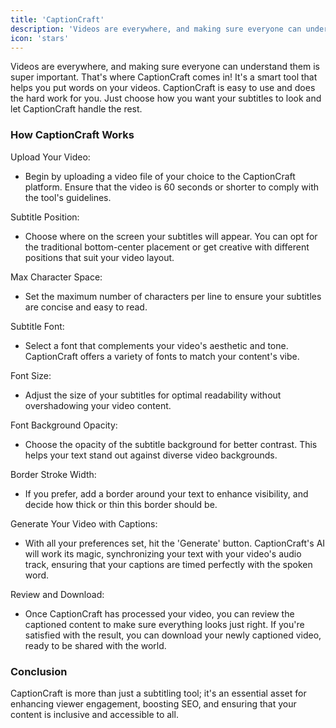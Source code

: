```yaml
---
title: 'CaptionCraft'
description: 'Videos are everywhere, and making sure everyone can understand them is super important.'
icon: 'stars'
---
```


Videos are everywhere, and making sure everyone can understand them is super important. That's where CaptionCraft comes in! It's a smart tool that helps you put words on your videos. CaptionCraft is easy to use and does the hard work for you. Just choose how you want your subtitles to look and let CaptionCraft handle the rest.

### **How CaptionCraft Works**

Upload Your Video:

*   Begin by uploading a video file of your choice to the CaptionCraft platform. Ensure that the video is 60 seconds or shorter to comply with the tool's guidelines.
    

Subtitle Position:

*   Choose where on the screen your subtitles will appear. You can opt for the traditional bottom-center placement or get creative with different positions that suit your video layout.
    

Max Character Space:

*   Set the maximum number of characters per line to ensure your subtitles are concise and easy to read.
    

Subtitle Font:

*   Select a font that complements your video's aesthetic and tone. CaptionCraft offers a variety of fonts to match your content's vibe.
    

Font Size:

*   Adjust the size of your subtitles for optimal readability without overshadowing your video content.
    

Font Background Opacity:

*   Choose the opacity of the subtitle background for better contrast. This helps your text stand out against diverse video backgrounds.
    

Border Stroke Width:

*   If you prefer, add a border around your text to enhance visibility, and decide how thick or thin this border should be.
    

Generate Your Video with Captions:

*   With all your preferences set, hit the 'Generate' button. CaptionCraft's AI will work its magic, synchronizing your text with your video's audio track, ensuring that your captions are timed perfectly with the spoken word.
    

Review and Download:

*   Once CaptionCraft has processed your video, you can review the captioned content to make sure everything looks just right. If you're satisfied with the result, you can download your newly captioned video, ready to be shared with the world.
    

### **Conclusion**

CaptionCraft is more than just a subtitling tool; it's an essential asset for enhancing viewer engagement, boosting SEO, and ensuring that your content is inclusive and accessible to all.